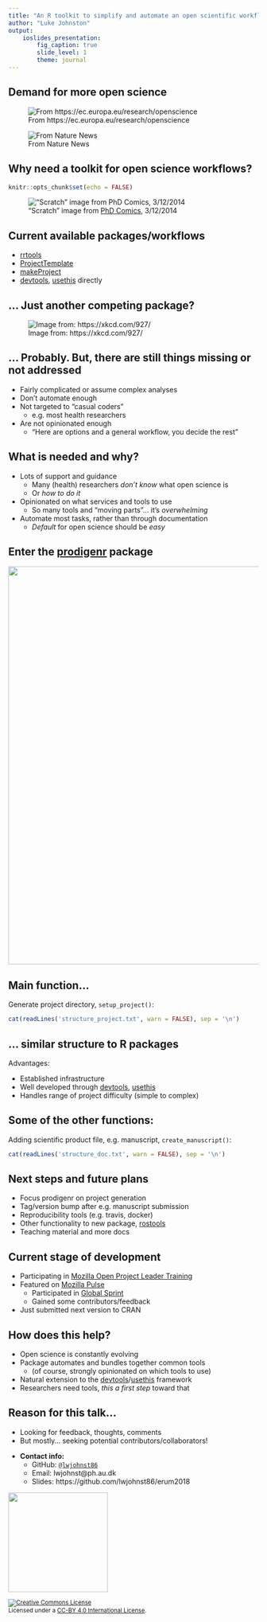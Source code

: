 ```yaml
---
title: "An R toolkit to simplify and automate an open scientific workflow"
author: "Luke Johnston"
output: 
    ioslides_presentation:
        fig_caption: true
        slide_level: 1
        theme: journal
---
```


<style type="text/css">
slides > slide:not(.nobackground):after {
  content: '';
}
@media print {
  a[href]:after {
    content: none !important;
  }
}
</style>

## Demand for more open science

![From https://ec.europa.eu/research/openscience](images/open-science-eu.png)

![From Nature News](images/share-code-nature-news.png)

## Why need a toolkit for open science workflows?

```r
knitr::opts_chunk$set(echo = FALSE)
```

<!-- instructions: 15 slides max, 20 sec each, 5 min total -->

!["Scratch" image from [PhD Comics](http://phdcomics.com/comics/archive_print.php?comicid=1689), 3/12/2014](images/phd-comics-code-scratch.gif)

## Current available packages/workflows

- [rrtools]
- [ProjectTemplate]
- [makeProject]
- [devtools], [usethis] directly
    
[rrtools]: https://github.com/benmarwick/rrtools
[devtools]: https://github.com/r-lib/devtools
[usethis]: https://github.com/r-lib/usethis
[ProjectTemplate]: http://projecttemplate.net/
[makeProject]: https://CRAN.R-project.org/package=makeProject

## ... Just another competing package?

![Image from: https://xkcd.com/927/](images/xkcd-standards.png)

## ... Probably. But, there are still things missing or not addressed

- Fairly complicated or assume complex analyses
- Don't automate enough
- Not targeted to "casual coders" 
    - e.g. most health researchers
- Are not opinionated enough
    - "Here are options and a general workflow, you decide the rest"
    <!-- great for advanced users... not casual users -->

## What is needed and why?

- Lots of support and guidance <!--for casual users, this is good-->
    - Many (health) researchers *don't know* what open science is
    - Or *how to do it*
- Opinionated on what services and tools to use
    - So many tools and "moving parts"... it's *overwhelming*
- Automate most tasks, rather than through documentation
    - *Default* for open science should be *easy*

## Enter the [prodigenr] package

<img src="images/prodigenr-github.png" style="width:800px"></img>
<!-- started in PhD because I kept having to copy previous projects and removing
content -->

[prodigenr]: http://prodigenr.lukewjohnston.com/

## Main function... 

Generate project directory, `setup_project()`:

```r
cat(readLines('structure_project.txt', warn = FALSE), sep = '\n')
```

## ... similar structure to R packages

Advantages:

- Established infrastructure
- Well developed through [devtools], [usethis]
- Handles range of project difficulty (simple to complex)

## Some of the other functions: 

Adding scientific product file, e.g. manuscript, `create_manuscript()`:

```r
cat(readLines('structure_doc.txt', warn = FALSE), sep = '\n')
```

<!--
## Other functions: 

- Add author(s) to project metadata (=DESCRIPTION file):
    - `add_first_author()`
    - `add_coauthor()`
- Add tag and version to project at e.g. time of submission:
-->

## Next steps and future plans

- Focus prodigenr on project generation
- Tag/version bump after e.g. manuscript submission
- Reproducibility tools (e.g. travis, docker)
- Other functionality to new package, [rostools](https://github.com/lwjohnst86/rostools)
- Teaching material and more docs

## Current stage of development

- Participating in [Mozilla Open Project Leader Training](https://mozilla.github.io/leadership-training/round-5/projects/#an-r-software-toolkit-to-simplify-an-open-collaborative-scientif)
- Featured on [Mozilla Pulse](https://www.mozillapulse.org/entry/643)
    - Participated in [Global Sprint](https://github.com/mozilla/global-sprint/issues/152)
    - Gained some contributors/feedback
- Just submitted next version to CRAN

## How does this help? 

- Open science is constantly evolving 
- Package automates and bundles together common tools 
    - (of course, strongly opinionated on which tools to use)
- Natural extension to the [devtools]/[usethis] framework
- Researchers need tools, *this a first step* toward that

## Reason for this talk...

- Looking for feedback, thoughts, comments
- But mostly... seeking potential contributors/collaborators!

<!-- -->

- **Contact info:**
    - GitHub: [`@lwjohnst86`](https://github.com/lwjohnst86)
    - Email: lwjohnst@ph.au.dk
    - Slides: https://github.com/lwjohnst86/erum2018

<img src="images/au-logo.png" style="width:200px"></img>

<small>
<a rel="license" href="http://creativecommons.org/licenses/by/4.0/"><img alt="Creative Commons License" style="border-width:0" src="images/cc-by-logo.png"></a><br>Licensed under a <a rel="license" href="http://creativecommons.org/licenses/by/4.0/">CC-BY 4.0 International License</a>.
</small>
